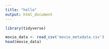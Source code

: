 ```yaml
---
title: "hello"
output: html_document
---
```



```r
library(tidyverse)
```

```r
movie_data <- read_csv('movie_metadata.csv')
head(movie_data)
```